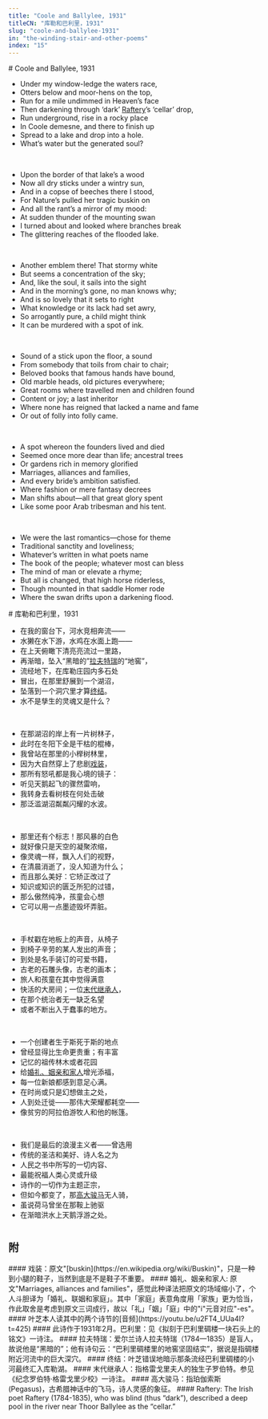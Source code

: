 ```yaml
---
title: "Coole and Ballylee, 1931"
titleCN: "库勒和巴利里，1931"
slug: "coole-and-ballylee-1931"
in: "the-winding-stair-and-other-poems"
index: "15"
---
```


<PoemContent>

<PoemSection>
# Coole and Ballylee, 1931

- Under my window-ledge the waters race,
- Otters below and moor-hens on the top,
- Run for a mile undimmed in Heaven’s face
- Then darkening through ‘dark’ [Raftery]()’s ‘cellar’ drop,
- Run underground, rise in a rocky place
- In Coole demesne, and there to finish up
- Spread to a lake and drop into a hole.
- What’s water but the generated soul?

<br />

- Upon the border of that lake’s a wood
- Now all dry sticks under a wintry sun,
- And in a copse of beeches there I stood,
- For Nature’s pulled her tragic buskin on
- And all the rant’s a mirror of my mood:
- At sudden thunder of the mounting swan
- I turned about and looked where branches break
- The glittering reaches of the flooded lake.

<br />

- Another emblem there! That stormy white
- But seems a concentration of the sky;
- And, like the soul, it sails into the sight
- And in the morning’s gone, no man knows why;
- And is so lovely that it sets to right
- What knowledge or its lack had set awry,
- So arrogantly pure, a child might think
- It can be murdered with a spot of ink.

<br />

- Sound of a stick upon the floor, a sound
- From somebody that toils from chair to chair;
- Beloved books that famous hands have bound,
- Old marble heads, old pictures everywhere;
- Great rooms where travelled men and children found
- Content or joy; a last inheritor
- Where none has reigned that lacked a name and fame
- Or out of folly into folly came.

<br />

- A spot whereon the founders lived and died
- Seemed once more dear than life; ancestral trees
- Or gardens rich in memory glorified
- Marriages, alliances and families,
- And every bride’s ambition satisfied.
- Where fashion or mere fantasy decrees
- Man shifts about—all that great glory spent
- Like some poor Arab tribesman and his tent.

<br />

- We were the last romantics—chose for theme
- Traditional sanctity and loveliness;
- Whatever’s written in what poets name
- The book of the people; whatever most can bless
- The mind of man or elevate a rhyme;
- But all is changed, that high horse riderless,
- Though mounted in that saddle Homer rode
- Where the swan drifts upon a darkening flood.
</PoemSection>

<PoemSection>
# 库勒和巴利里，1931 

- 在我的窗台下，河水竞相奔流——
- 水獭在水下游，水鸡在水面上跑——
- 在上天俯瞰下清亮亮流过一里路，
- 再渐暗，坠入“黑暗的”[拉夫特瑞]()的“地窖”，
- 流经地下，在库勒庄园内多石处
- 冒出，在那里舒展到一个湖沼，
- 坠落到一个洞穴里才算[终结]()。
- 水不是孳生的灵魂又是什么？

<br />

- 在那湖沼的岸上有一片树林子，
- 此时在冬阳下全是干枯的棍棒，
- 我曾站在那里的小榉树林里，
- 因为大自然穿上了悲剧[戏装]()，
- 那所有怒吼都是我心境的镜子：
- 听见天鹅起飞的骤然雷响，
- 我转身去看树枝在何处击破
- 那泛滥湖沼粼粼闪耀的水波。

<br />

- 那里还有个标志！那风暴的白色
- 就好像只是天空的凝聚浓缩，
- 像灵魂一样，飘入人们的视野，
- 在清晨消逝了，没人知道为什么；
- 而且那么美好：它矫正改过了
- 知识或知识的匮乏所犯的过错，
- 那么傲然纯净，孩童会心想
- 它可以用一点墨迹毁坏弄脏。

<br />

- 手杖戳在地板上的声音，从椅子
- 到椅子辛劳的某人发出的声音；
- 到处是名手装订的可爱书籍，
- 古老的石雕头像，古老的画本；
- 旅人和孩童在其中觉得满意
- 快活的大房间；一位[末代继承人]()，
- 在那个统治者无一缺乏名望
- 或者不断出入于蠢事的地方。

<br />

- 一个创建者生于斯死于斯的地点
- 曾经显得比生命更贵重；有丰富
- 记忆的祖传林木或者花园
- 给[婚礼、姻亲和家人]()增光添福，
- 每一位新娘都感到意足心满。
- 在时尚或只是幻想做主之处，
- 人到处迁徙——那伟大荣耀都耗空——
- 像贫穷的阿拉伯游牧人和他的帐篷。

<br />

- 我们是最后的浪漫主义者——曾选用
- 传统的圣洁和美好、诗人名之为
- 人民之书中所写的一切内容、
- 最能祝福人类心灵或升级
- 诗作的一切作为主题正宗，
- 但如今都变了，那[高大骏马]()无人骑，
- 虽说荷马曾坐在那鞍上驰驱
- 在渐暗洪水上天鹅浮游之处。
</PoemSection>

</PoemContent>

#
## 附

<PoemAppendix source="维护者注——">
#### 戏装：原文"[buskin](https://en.wikipedia.org/wiki/Buskin)"，只是一种到小腿的鞋子，当然到底是不是鞋子不重要。
#### 婚礼、姻亲和家人: 原文"Marriages, alliances and families"，感觉此种译法把原文的场域缩小了，个人斗胆译为「婚礼、联姻和家庭」。其中「家庭」表意角度用「家族」更为恰当，作此取舍是考虑到原文三词成行，故以「礼」「姻」「庭」中的"i"元音对应"-es"。
#### 叶芝本人读其中的两个诗节的[音频](https://youtu.be/u2FT4_UUa4I?t=425)
</PoemAppendix>

<PoemAppendix source="叶芝诗集（增订本） 2018 ——">
#### 此诗作于1931年2月。巴利里：见《拟刻于巴利里碉楼一块石头上的铭文》一诗注。
#### 拉夫特瑞：爱尔兰诗人拉夫特瑞（1784—1835）是盲人，故说他是“黑暗的”；他有诗句云：“巴利里碉楼里的地窖坚固结实”，据说是指碉楼附近河流中的巨大深穴。
#### 终结：叶芝错误地暗示那条流经巴利里碉楼的小河最终汇入库勒湖。
#### 末代继承人：指格雷戈里夫人的独生子罗伯特。参见《纪念罗伯特·格雷戈里少校》一诗注。
#### 高大骏马：指珀伽索斯 (Pegasus)，古希腊神话中的飞马，诗人灵感的象征。
</PoemAppendix>

<PoemAppendix source="The Collected Works of W. B. Yeats, Volume I—">
#### Raftery: The Irish poet Raftery (1784-1835), who was blind (thus “dark”), described a deep pool in the river near Thoor Ballylee as the “cellar.”
</PoemAppendix>

<PoemTranslator translator="傅浩"/>
